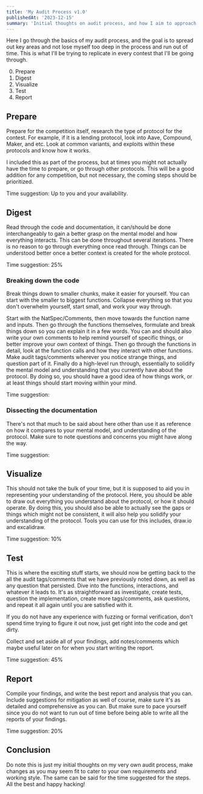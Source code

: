 ```yaml
---
title: 'My Audit Process v1.0'
publishedAt: '2023-12-15'
summary: 'Initial thoughts on audit process, and how I aim to approach smart contract auditing competitions like c4, sherlock and etc.'
---
```


Here I go through the basics of my audit process, and the goal is to spread out key areas and not lose myself too deep in the process and run out of time. This is what I'll be trying to replicate in every contest that I'll be going through.

0. Prepare
1. Digest
2. Visualize
3. Test
4. Report

## Prepare

Prepare for the competition itself, research the type of protocol for the contest. For example, if it is a lending protocol, look into Aave, Compound, Maker, and etc. Look at common variants, and exploits within these protocols and know how it works.

I included this as part of the process, but at times you might not actually have the time to prepare, or go through other protocols. This will be a good addition for any competition, but not necessary, the coming steps should be prioritized.

Time suggestion: Up to you and your availability.

## Digest

Read through the code and documentation, it can/should be done interchangeably to gain a better grasp on the mental model and how everything interacts. This can be done throughout several iterations. There is no reason to go through everything once read through. Things can be understood better once a better context is created for the whole protocol.

Time suggestion: 25%

### Breaking down the code

Break things down to smaller chunks, make it easier for yourself. You can start with the smaller to biggest functions. Collapse everything so that you don't overwhelm yourself, start small, and work your way through.

Start with the NatSpec/Comments, then move towards the function name and inputs. Then go through the functions themselves, formulate and break things down so you can explain it in a few words. You can and should also write your own comments to help remind yourself of specific things, or better improve your own context of things. Then go through the functions in detail, look at the function calls and how they interact with other functions. Make audit tags/comments wherever you notice strange things, and question part of it. Finally do a high-level run through, essentially to solidify the mental model and understanding that you currently have about the protocol. By doing so, you should have a good idea of how things work, or at least things should start moving within your mind.

Time suggestion:

### Dissecting the documentation

There's not that much to be said about here other than use it as reference on how it compares to your mental model, and understanding of the protocol. Make sure to note questions and concerns you might have along the way.

Time suggestion:

## Visualize

This should not take the bulk of your time, but it is supposed to aid you in representing your understanding of the protocol. Here, you should be able to draw out everything you understand about the protocol, or how it should operate. By doing this, you should also be able to actually see the gaps or things which might not be consistent, it will also help you solidify your understanding of the protocol. Tools you can use for this includes, draw.io and excalidraw.

Time suggestion: 10%

## Test

This is where the exciting stuff starts, we should now be getting back to the all the audit tags/comments that we have previously noted down, as well as any question that persisted. Dive into the functions, interactions, and whatever it leads to. It's as straightforward as investigate, create tests, question the implementation, create more tags/comments, ask questions, and repeat it all again until you are satisfied with it.

If you do not have any experience with fuzzing or formal verification, don't spend time trying to figure it out now, just get right into the code and get dirty.

Collect and set aside all of your findings, add notes/comments which maybe useful later on for when you start writing the report.

Time suggestion: 45%

## Report

Compile your findings, and write the best report and analysis that you can. Include suggestions for mitigation as well of course, make sure it's as detailed and comprehensive as you can. But make sure to pace yourself since you do not want to run out of time before being able to write all the reports of your findings.

Time suggestion: 20%

## Conclusion

Do note this is just my initial thoughts on my very own audit process, make changes as you may seem fit to cater to your own requirements and working style. The same can be said for the time suggested for the steps. All the best and happy hacking!
